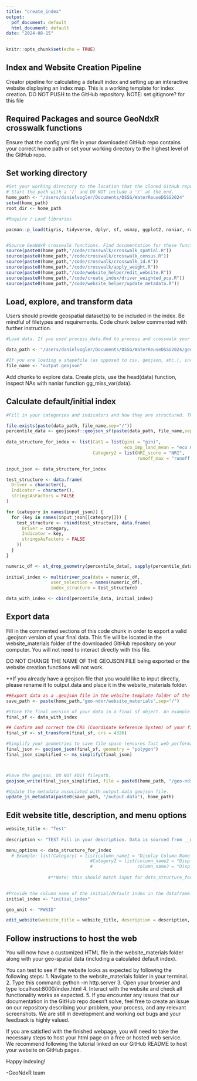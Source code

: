 ```yaml
---
title: "create_index"
output:
  pdf_document: default
  html_document: default
date: "2024-08-15"
---
```


```r
knitr::opts_chunk$set(echo = TRUE)
```

## Index and Website Creation Pipeline 

Creator pipeline for calculating a default index and setting up an interactive website displaying an index map. This is a working template for index creation. DO NOT PUSH to the GitHub repository. NOTE: set gitignore? for this file 

## Required Packages and source GeoNdxR crosswalk functions 
Ensure that the config.yml file in your downloaded GitHub repo contains your correct home path or set your working directory to the highest level of the GitHub repo. 

## Set working directory 
```r
#Set your working directory to the location that the cloned GitHub repo lives on your computer. Example below. 
# Start the path with a '/' and DO NOT include a '/' at the end.
home_path <- "/Users/danielvogler/Documents/DSSG/WaterReuseDSSG2024"
setwd(home_path)
root_dir <- home_path

```

```r
#Require / Load libraries

pacman::p_load(tigris, tidyverse, dplyr, sf, usmap, ggplot2, naniar, raster, terra, stars, nngeo, exactextractr, naniar, geojsonsf, rmapshaper, geojsonio, jsonlite)


#Source GeoNdxR crosswalk functions. Find documentation for these functions linked in the GitHub README. 
source(paste0(home_path,"/code/crosswalk/crosswalk_spatial.R"))
source(paste0(home_path,"/code/crosswalk/crosswalk_census.R"))
source(paste0(home_path,"/code/crosswalk/crosswalk_id.R"))
source(paste0(home_path,"/code/crosswalk/apply_weight.R"))
source(paste0(home_path,"/code/website_helper/edit_website.R"))
source(paste0(home_path,"/code/create_index/driver_weighted_pca.R"))
source(paste0(home_path,"/code/website_helper/update_metadata.R"))
```


## Load, explore, and transform data 
Users should provide geospatial dataset(s) to be included in the index. Be mindful of filetypes and requirements. Code chunk below commented with further instruction. 

```r
#Load data. If you used process_data.Rmd to process and crosswalk your data, you can load in percentile_data directly. 

data_path <- "/Users/danielvogler/Documents/DSSG/WaterReuseDSSG2024/geo-ndxr/prototype-dev/connecting-pieces"

#If you are loading a shapefile (as opposed to csv, geojson, etc.), include folder with all relevant files in the file path
file_name <- "output.geojson"

```

Add chunks to explore data. Create plots, use the head(data) function, inspect NAs with naniar function gg_miss_var(data). 


## Calculate default/initial index
```r
#Fill in your categories and indicators and how they are structured. These will become your sidebar menu options (categories and indicators to calculate the index). An example structure is below. Keep in mind that categories are creator-chosen and specified, they do not exist in the data itself. 

file.exists(paste(data_path, file_name,sep="/"))
percentile_data <- geojsonsf::geojson_sf(paste(data_path, file_name,sep="/"))
  
data_structure_for_index <- list(Cat1 = list(gini = "gini",
                                             eco_imp_land_mean = "eco mean"),
                                 Category2 = list(NRI_score = "NRI",
                                                  runoff_max = "runoff max"))

input_json <- data_structure_for_index

test_structure <- data.frame(
  Driver = character(),
  Indicator = character(),
  stringsAsFactors = FALSE
)

for (category in names(input_json)) {
  for (key in names(input_json[[category]])) {
    test_structure <- rbind(test_structure, data.frame(
      Driver = category,
      Indicator = key,
      stringsAsFactors = FALSE
    ))
  }
}

numeric_df <- st_drop_geometry(percentile_data[, sapply(percentile_data, is.numeric)])
  
initial_index <- multidriver_pca(data = numeric_df,
                 user_selection = names(numeric_df),
                 index_structure = test_structure)

data_with_index <- cbind(percentile_data, initial_index)

```

## Export data
Fill in the commented sections of this code chunk in order to export a valid .geojson version of your final data. This file will be located in the website_materials folder of the downloaded GitHub repository on your computer. You will not need to interact directly with this file. 

DO NOT CHANGE THE NAME OF THE GEOJSON FILE being exported or the website creation functions will not work. 

**If you already have a geojson file that you would like to input directly, please rename it to output.data and place it in the website_materials folder. 

```r
##Export data as a .geojson file in the website template folder of the repo. DO NOT EDIT. 
save_path <- paste(home_path,"geo-ndxr/website_materials",sep="/")

#Store the final version of your data in a final sf object. An example is below. 
final_sf <- data_with_index

## Confirm and correct the CRS (Coordinate Reference System) of your final dataframe.
final_sf <- st_transform(final_sf, crs = 4326)

#Simplify your geometries to save file space (ensures fast web performance for mapping the index). 
final_json <- geojson_json(final_sf, geometry = "polygon")
final_json_simplified <- ms_simplify(final_json)



#Save the geojson. DO NOT EDIT filepath. 
geojson_write(final_json_simplified, file = paste0(home_path, "/geo-ndxr/website_materials/output.data"))

#Update the metadata associated with output.data geojson file. 
update_js_metadata(paste0(save_path, "/output.data"), home_path)

```

## Edit website title, description, and menu options 
```r
website_title <- "Test"
  
description <- "TEST Fill in your description. Data is sourced from __organization/website__. Data was published __date__. This data describes ____ conditions across the United States." 

menu_options <- data_structure_for_index
  # Example: list(Category1 = list(column_name1 = "Display Column Name 1"),                                   
                                #Category2 = list(column_name2 = "Display Column Name 2",
                                #                 column_name3 = "Display Column Name 3"))
  
                #**Note: this should match input for data_structure_for_index in process_data.rmd if used. 

  
#Provide the column name of the initial/default index in the dataframe. Please edit the line below with your index column name. 
initial_index <- "initial_index"

geo_unit <- "PWSID"

edit_website(website_title = website_title, description = description, menu_options = menu_options, initial_index = initial_index, geo_unit = geo_unit, home_path = home_path)

```

## Follow instructions to host the web
You will now have a customized HTML file in the website_materials folder along with your geo-spatial data (including a calculated default index). 

You can test to see if the website looks as expected by following the following steps: 
1. Navigate to the website_materials folder in your terminal. 
2. Type this command: python -m http.server
3. Open your browser and type localhost:8000/index.html
4. Interact with the website and check all functionality works as expected. 
5. If you encounter any issues that our documentation in the GitHub repo doesn't solve, feel free to create an issue on our repository describing your problem, your process, and any relevant screenshots. We are still in development and working out bugs and your feedback is highly valued. 

If you are satisfied with the finished webpage, you will need to take the necessary steps to host your html page on a free or hosted web service. We recommend following the tutorial linked on our GitHub README to host your website on GitHub pages. 

Happy indexing! 

-GeoNdxR team
